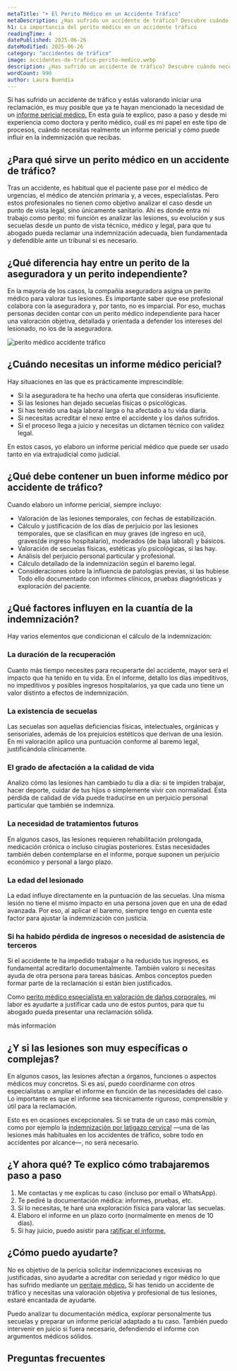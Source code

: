 ```yaml
---
metaTitle: "➤ El Perito Médico en un Accidente Tráfico"
metaDescription: ¿Has sufrido un accidente de tráfico? Descubre cuándo necesitas un perito médico, qué valora exactamente y cómo puede ayudarte a reclamar una indemnización justa.
h1: La importancia del perito médico en un accidente tráfico
readingTime: 4
datePublished: 2025-06-26
dateModified: 2025-06-26
category: "accidentes de tráfico"
image: accidentes-de-trafico-perito-medico.webp
description: ¿Has sufrido un accidente de tráfico? Descubre cuándo necesitas un perito médico, qué valora exactamente y cómo puede ayudarte a reclamar una indemnización justa.
wordCount: 990
author: Laura Buendía
---
```



Si has sufrido un accidente de tráfico y estás valorando iniciar una reclamación, es muy posible que ya te
hayan mencionado la necesidad de un [informe pericial médico.](/servicios/informes-medicos-periciales/) En esta guía te explico, paso a paso y desde
mi experiencia como doctora y perito médico, cuál es mi papel en este tipo de procesos, cuándo necesitas
realmente un informe pericial y cómo puede influir en la indemnización que recibas.

## ¿Para qué sirve un perito médico en un accidente de tráfico?

Tras un accidente, es habitual que el paciente pase por el médico de urgencias, el médico de atención
primaria y, a veces, especialistas. Pero estos profesionales no tienen como objetivo analizar el caso desde
un punto de vista legal, sino únicamente sanitario.
Ahí es donde entra mi trabajo como perito: mi función es analizar las lesiones, su evolución y sus secuelas
desde un punto de vista técnico, médico y legal, para que tu abogado pueda reclamar una indemnización
adecuada, bien fundamentada y defendible ante un tribunal si es necesario.

## ¿Qué diferencia hay entre un perito de la aseguradora y un perito independiente?

En la mayoría de los casos, la compañía aseguradora asigna un perito médico para valorar tus lesiones. Es
importante saber que ese profesional colabora con la aseguradora y, por tanto, no es imparcial.
Por eso, muchas personas deciden contar con un perito médico independiente para hacer una
valoración objetiva, detallada y orientada a defender los intereses del lesionado, no los de la aseguradora.

<Image
  loading="lazy"
  src="/img/blog/accidentes-de-trafico-perito-medico.webp"
  alt="perito médico accidente tráfico"
  width={600}
  height={400}
/>

## ¿Cuándo necesitas un informe médico pericial?

Hay situaciones en las que es prácticamente imprescindible:

- Si la aseguradora te ha hecho una oferta que consideras insuficiente.
- Si las lesiones han dejado secuelas físicas o psicológicas.
- Si has tenido una baja laboral larga o ha afectado a tu vida diaria.
- Si necesitas acreditar el nexo entre el accidente y los daños sufridos.
- Si el proceso llega a juicio y necesitas un dictamen técnico con validez legal.

En estos casos, yo elaboro un informe pericial médico que puede ser usado tanto en vía extrajudicial como judicial.

## ¿Qué debe contener un buen informe médico por accidente de tráfico?

Cuando elaboro un informe pericial, siempre incluyo:

- Valoración de las lesiones temporales, con fechas de estabilización.
- Cálculo y justificación de los días de perjuicio por las lesiones temporales, que se clasifican en muy graves (de ingreso en uci), graves(de ingreso hospitalario), moderados (de baja laboral) y básicos.
- Valoración de secuelas físicas, estéticas y/o psicológicas, si las hay.
- Análisis del perjuicio personal particular y profesional.
- Cálculo detallado de la indemnización según el baremo legal.
- Consideraciones sobre la influencia de patologías previas, si las hubiese
  Todo ello documentado con informes clínicos, pruebas diagnósticas y exploración del paciente.

## ¿Qué factores influyen en la cuantía de la indemnización?

Hay varios elementos que condicionan el cálculo de la indemnización:

### La duración de la recuperación

Cuanto más tiempo necesites para recuperarte del accidente, mayor será el impacto que ha tenido en tu vida. En el informe, detallo los días impeditivos, no impeditivos y posibles ingresos hospitalarios, ya que cada uno tiene un valor distinto a efectos de indemnización.

### La existencia de secuelas

Las secuelas son aquellas deficiencias físicas, intelectuales, orgánicas y sensoriales, además de los prejuicios estéticos que derivan de una lesión. En mi valoración aplico una puntuación conforme al baremo legal, justificándola clínicamente.

### El grado de afectación a la calidad de vida

Analizo cómo las lesiones han cambiado tu día a día: si te impiden trabajar, hacer deporte, cuidar de tus hijos o simplemente vivir con normalidad. Esta pérdida de calidad de vida puede traducirse en un perjuicio personal particular que también se indemniza.

### La necesidad de tratamientos futuros

En algunos casos, las lesiones requieren rehabilitación prolongada, medicación crónica o incluso cirugías posteriores. Estas necesidades también deben contemplarse en el informe, porque suponen un perjuicio económico y personal a largo plazo.

### La edad del lesionado

La edad influye directamente en la puntuación de las secuelas. Una misma lesión no tiene el mismo impacto en una persona joven que en una de edad avanzada. Por eso, al aplicar el baremo, siempre tengo en cuenta este factor para ajustar la indemnización con justicia.

### Si ha habido pérdida de ingresos o necesidad de asistencia de terceros

Si el accidente te ha impedido trabajar o ha reducido tus ingresos, es fundamental acreditarlo documentalmente. También valoro si necesitas ayuda de otra persona para tareas básicas. Ambos conceptos pueden formar parte de la reclamación si están bien justificados.

Como [perito médico especialista en valoración de daños corporales,](/peritaje-medico/perito-medico-especialista-en-valoracion-de-danos-corporales/) mi labor es ayudarte a justificar cada uno de estos puntos, para que tu abogado pueda
presentar una reclamación sólida.

<MainCta modifier="service-page">más información</MainCta>

## ¿Y si las lesiones son muy específicas o complejas?

En algunos casos, las lesiones afectan a órganos, funciones o aspectos médicos muy concretos. Si es así,
puedo coordinarme con otros especialistas o ampliar el informe en función de las necesidades del caso. Lo
importante es que el informe sea técnicamente riguroso, comprensible y útil para la reclamación.

Esto es en ocasiones excepcionales. Si se trata de un caso más común, como por ejemplo la [indemnización por latigazo cervical](/accidentes-de-trafico/indemnizacion-por-latigazo-cervical/) —una de las lesiones más habituales en los accidentes de tráfico, sobre todo en accidentes por alcance—, no será necesario.

## ¿Y ahora qué? Te explico cómo trabajaremos paso a paso

1. Me contactas y me explicas tu caso (incluso por email o WhatsApp).
2. Te pediré la documentación médica: informes, pruebas, etc.
3. Si lo necesitas, te haré una exploración física para valorar las secuelas.
4. Elaboro el informe en un plazo corto (normalmente en menos de 10 días).
5. Si hay juicio, puedo asistir para [ratificar el informe.](/servicios/ratificaciones-judiciales/)

<CtaLinks modifier="service-page" />

## ¿Cómo puedo ayudarte?

No es objetivo de la pericia solicitar indemnizaciones excesivas no justificadas, sino ayudarte a acreditar con seriedad y rigor médico lo
que has sufrido mediante un [peritaje médico.](/peritaje-medico/que-es-un-peritaje-medico/) Si has tenido un accidente de tráfico y necesitas una valoración objetiva y profesional de tus
lesiones, estaré encantada de ayudarte.

Puedo analizar tu documentación médica, explorar personalmente tus secuelas y preparar un informe
pericial adaptado a tu caso. También puedo intervenir en juicio si fuera necesario, defendiendo el informe
con argumentos médicos sólidos.

## Preguntas frecuentes

<FAQ faqs={FAQ_ACCIDENTES_TRAFICO_PERITO} />
